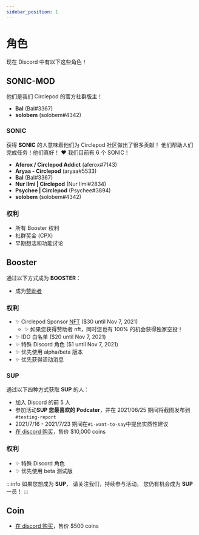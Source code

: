 ```yaml
---
sidebar_position: 1
---
```


# 角色

现在 Discord 中有以下这些角色！

## SONIC-MOD
他们是我们 Circlepod 的官方社群版主！

- **Bal** (Bal#3367)
- **solobem** (solobem#4342)

### SONIC
获得 **SONIC** 的人意味着他们为 Circlepod 社区做出了很多贡献！
他们帮助人们完成任务！他们真好！ ❤️
我们目前有 6 个 SONIC！

- **Aferox / Circlepod Addict** (aferox#7143)
- **Aryaa - Circlepod** (aryaa#5533)
- **Bal** (Bal#3367)
- **Nur Ilmi | Circlepod** (Nur Ilmi#2834)
- **Psychee | Circlepod** (Psychee#3894)
- **solobem** (solobem#4342)

### 权利
- 所有 Booster 权利
- 社群奖金 (CPX)
- 早期想法和功能讨论

## Booster
通过以下方式成为 **BOOSTER**：

- 成为[赞助者](/docs/sponsor)

### 权利
- ✨ Circlepod Sponsor [NFT](/docs/nfts/intro) ($30 until Nov 7, 2021)
    - ✨ 如果您获得赞助者 nft，同时您也有 100% 的机会获得独家空投！
- ✨ IDO 白名单 ($20 until Nov 7, 2021)
- ✨ 特殊 Discord 角色 ($1 until Nov 7, 2021)
- ✨ 优先使用 alpha/beta 版本
- ✨ 优先获得活动消息

### SUP

通过以下四种方式获取 **SUP** 的人：

- 加入 Discord 的前 5 人
- 参加活动**SUP 您最喜欢的 Podcater**，并在 2021/06/25 期间将截图发布到`#testing-report`
- 2021/7/16 - 2021/7/23 期间在`#i-want-to-say`中提出实质性建议
- [在 discord 购买](https://discord.gg/VKCMHv9PN7)，售价 $10,000 coins

### 权利
- ✨ 特殊 Discord 角色
- ✨ 优先使用 beta 测试版

:::info
如果您想成为 **SUP**，
请关注我们，持续参与活动。
您仍有机会成为 **SUP** 一员！
:::

## Coin
- [在 discord 购买](https://discord.gg/VKCMHv9PN7)，售价 $500 coins